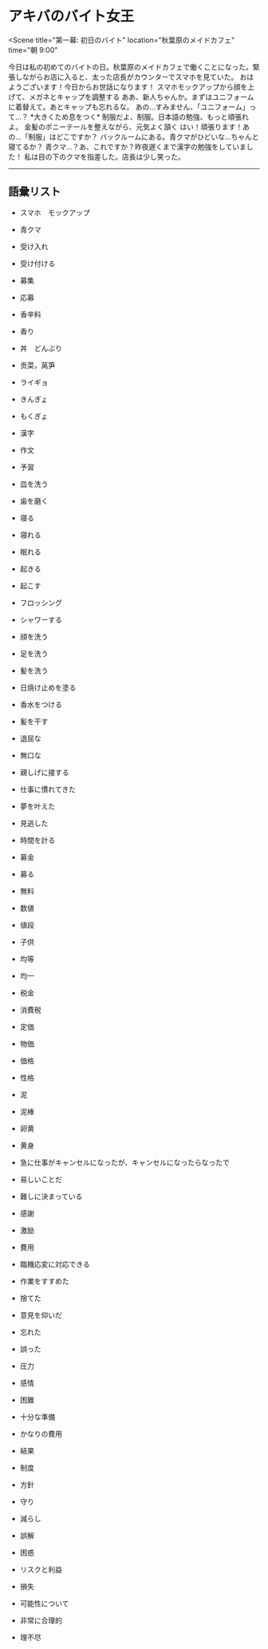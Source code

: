 # アキバのバイト女王


<Scene 
  title="第一幕: 初日のバイト" 
  location="秋葉原のメイドカフェ" 
  time="朝 9:00"
>

<Narrator>
今日は私の初めてのバイトの日。秋葉原のメイドカフェで働くことになった。緊張しながらお店に入ると、太った店長がカウンターでスマホを見ていた。
</Narrator>

<Character name="watashi" emotion="excited">
おはようございます！今日からお世話になります！
</Character>

<Action character="tenchou">
スマホモックアップから顔を上げて、メガネとキャップを調整する
</Action>

<Character name="tenchou" emotion="normal">
ああ、新人ちゃんか。まずはユニフォームに着替えて。あとキャップも忘れるな。
</Character>

<Character name="watashi" emotion="confused">
あの...すみません、「ユニフォーム」って...？
</Character>

<Character name="tenchou" emotion="tired">
*大きくため息をつく* 制服だよ、制服。日本語の勉強、もっと頑張れよ。
</Character>

<Action character="watashi">
金髪のポニーテールを整えながら、元気よく頷く
</Action>

<Character name="watashi" emotion="happy">
はい！頑張ります！あの...「制服」はどこですか？
</Character>

<Character name="tenchou" emotion="normal">
バックルームにある。青クマがひどいな...ちゃんと寝てるか？
</Character>

<Character name="watashi" emotion="confused">
青クマ...？あ、これですか？昨夜遅くまで漢字の勉強をしていました！
</Character>

<Narrator>
私は目の下のクマを指差した。店長は少し笑った。
</Narrator>

</Scene>

---

## 語彙リスト

- スマホ　モックアップ

- 青クマ

- 受け入れ
- 受け付ける

- 募集
- 応募

- 香辛料
- 香り
- 丼　どんぶり
- 贡菜，莴笋
- ライギョ
- きんぎょ
- もくぎょ

- 漢字
- 作文

- 予習
- 皿を洗う
- 歯を磨く
- 寝る
- 寝れる
- 眠れる
- 起きる
- 起こす
- フロッシング
- シャワーする
- 顔を洗う
- 足を洗う
- 髪を洗う
- 日焼け止めを塗る
- 香水をつける
- 髪を干す

- 退屈な
- 無口な
- 親しげに接する
- 仕事に慣れてきた
- 夢を叶えた
- 見逃した
- 時間を計る
- 募金
- 募る
- 無料
- 数値
- 値段
- 子供
- 均等
- 均一
- 税金
- 消費税
- 定価
- 物価
- 価格
- 性格


- 泥
- 泥棒
- 卵黄
- 黄身

- 急に仕事がキャンセルになったが、キャンセルになったらなったで
- 易しいことだ
- 難しに決まっている
- 感謝
- 激励
- 費用
- 臨機応変に対応できる
- 作業をすすめた
- 捨てた
- 意見を仰いだ
- 忘れた
- 誤った
- 圧力
- 感情
- 困難
- 十分な準備
- かなりの費用
- 結果
- 制度
- 方針
- 守り
- 減らし

- 誤解
- 困惑

- リスクと利益
- 損失

- 可能性について
- 非常に合理的
- 理不尽
